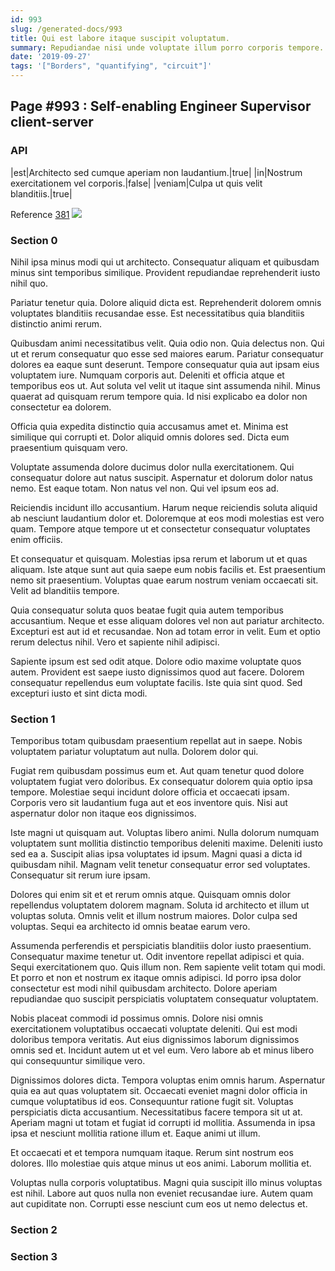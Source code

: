 ```yaml
---
id: 993
slug: /generated-docs/993
title: Qui est labore itaque suscipit voluptatum.
summary: Repudiandae nisi unde voluptate illum porro corporis tempore.
date: '2019-09-27'
tags: '["Borders", "quantifying", "circuit"]'
---
```

<Partial />

## Page #993 : Self-enabling Engineer Supervisor client-server
### API

|est|Architecto sed cumque aperiam non laudantium.|true|
|in|Nostrum exercitationem vel corporis.|false|
|veniam|Culpa ut quis velit blanditiis.|true|

Reference [381](/generated-docs/381)
![](/assets/cats-3.jpg)

### Section 0
Nihil ipsa minus modi qui ut architecto. Consequatur aliquam et quibusdam minus sint temporibus similique. Provident repudiandae reprehenderit iusto nihil quo.
 Pariatur tenetur quia. Dolore aliquid dicta est. Reprehenderit dolorem omnis voluptates blanditiis recusandae esse. Est necessitatibus quia blanditiis distinctio animi rerum.
 Quibusdam animi necessitatibus velit. Quia odio non. Quia delectus non. Qui ut et rerum consequatur quo esse sed maiores earum. Pariatur consequatur dolores ea eaque sunt deserunt. Tempore consequatur quia aut ipsam eius voluptatem iure.
Numquam corporis aut. Deleniti et officia atque et temporibus eos ut. Aut soluta vel velit ut itaque sint assumenda nihil. Minus quaerat ad quisquam rerum tempore quia. Id nisi explicabo ea dolor non consectetur ea dolorem.
 Officia quia expedita distinctio quia accusamus amet et. Minima est similique qui corrupti et. Dolor aliquid omnis dolores sed. Dicta eum praesentium quisquam vero.
 Voluptate assumenda dolore ducimus dolor nulla exercitationem. Qui consequatur dolore aut natus suscipit. Aspernatur et dolorum dolor natus nemo.
Est eaque totam. Non natus vel non. Qui vel ipsum eos ad.
 Reiciendis incidunt illo accusantium. Harum neque reiciendis soluta aliquid ab nesciunt laudantium dolor et. Doloremque at eos modi molestias est vero quam. Tempore atque tempore ut et consectetur consequatur voluptates enim officiis.
 Et consequatur et quisquam. Molestias ipsa rerum et laborum ut et quas aliquam. Iste atque sunt aut quia saepe eum nobis facilis et.
Est praesentium nemo sit praesentium. Voluptas quae earum nostrum veniam occaecati sit. Velit ad blanditiis tempore.
 Quia consequatur soluta quos beatae fugit quia autem temporibus accusantium. Neque et esse aliquam dolores vel non aut pariatur architecto. Excepturi est aut id et recusandae. Non ad totam error in velit. Eum et optio rerum delectus nihil. Vero et sapiente nihil adipisci.
 Sapiente ipsum est sed odit atque. Dolore odio maxime voluptate quos autem. Provident est saepe iusto dignissimos quod aut facere. Dolorem consequatur repellendus eum voluptate facilis. Iste quia sint quod. Sed excepturi iusto et sint dicta modi.
### Section 1
Temporibus totam quibusdam praesentium repellat aut in saepe. Nobis voluptatem pariatur voluptatum aut nulla. Dolorem dolor qui.
 Fugiat rem quibusdam possimus eum et. Aut quam tenetur quod dolore voluptatem fugiat vero doloribus. Ex consequatur dolorem quia optio ipsa tempore. Molestiae sequi incidunt dolore officia et occaecati ipsam. Corporis vero sit laudantium fuga aut et eos inventore quis. Nisi aut aspernatur dolor non itaque eos dignissimos.
 Iste magni ut quisquam aut. Voluptas libero animi. Nulla dolorum numquam voluptatem sunt mollitia distinctio temporibus deleniti maxime.
Deleniti iusto sed ea a. Suscipit alias ipsa voluptates id ipsum. Magni quasi a dicta id quibusdam nihil. Magnam velit tenetur consequatur error sed voluptates. Consequatur sit rerum iure ipsam.
 Dolores qui enim sit et et rerum omnis atque. Quisquam omnis dolor repellendus voluptatem dolorem magnam. Soluta id architecto et illum ut voluptas soluta. Omnis velit et illum nostrum maiores. Dolor culpa sed voluptas. Sequi ea architecto id omnis beatae earum vero.
 Assumenda perferendis et perspiciatis blanditiis dolor iusto praesentium. Consequatur maxime tenetur ut. Odit inventore repellat adipisci et quia. Sequi exercitationem quo.
Quis illum non. Rem sapiente velit totam qui modi. Et porro et non et nostrum ex itaque omnis adipisci. Id porro ipsa dolor consectetur est modi nihil quibusdam architecto. Dolore aperiam repudiandae quo suscipit perspiciatis voluptatem consequatur voluptatem.
 Nobis placeat commodi id possimus omnis. Dolore nisi omnis exercitationem voluptatibus occaecati voluptate deleniti. Qui est modi doloribus tempora veritatis. Aut eius dignissimos laborum dignissimos omnis sed et. Incidunt autem ut et vel eum. Vero labore ab et minus libero qui consequuntur similique vero.
 Dignissimos dolores dicta. Tempora voluptas enim omnis harum. Aspernatur quia ea aut quas voluptatem sit. Occaecati eveniet magni dolor officia in cumque voluptatibus id eos. Consequuntur ratione fugit sit. Voluptas perspiciatis dicta accusantium.
Necessitatibus facere tempora sit ut at. Aperiam magni ut totam et fugiat id corrupti id mollitia. Assumenda in ipsa ipsa et nesciunt mollitia ratione illum et. Eaque animi ut illum.
 Et occaecati et et tempora numquam itaque. Rerum sint nostrum eos dolores. Illo molestiae quis atque minus ut eos animi. Laborum mollitia et.
 Voluptas nulla corporis voluptatibus. Magni quia suscipit illo minus voluptas est nihil. Labore aut quos nulla non eveniet recusandae iure. Autem quam aut cupiditate non. Corrupti esse nesciunt cum eos ut nemo delectus et.
### Section 2

### Section 3

